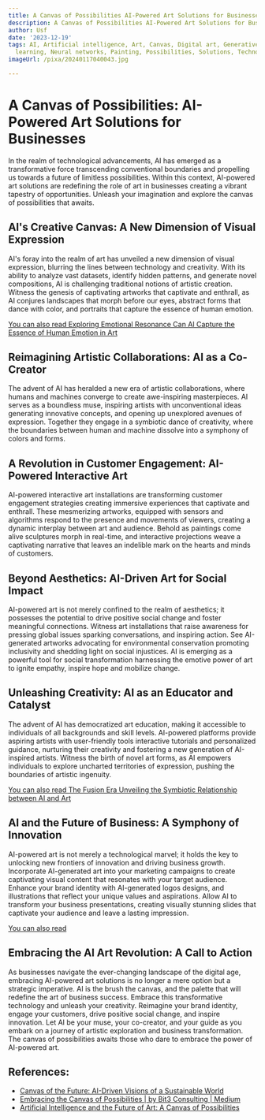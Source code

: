 ```yaml
---
title: A Canvas of Possibilities AI-Powered Art Solutions for Businesses
description: A Canvas of Possibilities AI-Powered Art Solutions for Businesses
author: Usf
date: '2023-12-19'
tags: AI, Artificial intelligence, Art, Canvas, Digital art, Generative art, Machine
  learning, Neural networks, Painting, Possibilities, Solutions, Technology
imageUrl: /pixa/20240117040043.jpg

---
```

# A Canvas of Possibilities: AI-Powered Art Solutions for Businesses

In the realm of technological  advancements, AI has emerged as a transformative force transcending conventional boundaries and  propelling us towards a future of limitless possibilities. Within this context, AI-powered art solutions are  redefining the role of  art in businesses creating a vibrant tapestry of  opportunities. Unleash your imagination and explore the canvas of  possibilities that awaits.

## AI's Creative  Canvas: A New Dimension of Visual Expression

AI's foray into the realm of art has unveiled a new dimension of visual expression, blurring the lines between technology  and creativity. With its ability to analyze vast  datasets, identify hidden patterns, and generate novel compositions, AI is  challenging traditional notions of artistic creation.  Witness the genesis of captivating artworks that captivate and  enthrall, as  AI conjures landscapes  that morph before our eyes, abstract forms that dance with color, and portraits that capture the essence of human emotion.

[You can also read Exploring Emotional Resonance Can AI  Capture the Essence of Human Emotion in Art](Exploring%20Emotional%20Resonance%20Can%20AI%20Capture%20the%20Essence%20of%20Human%20Emotion%20in%20Art)


## Reimagining Artistic Collaborations: AI as a Co-Creator

The advent of AI has  heralded a new era of artistic collaborations, where humans and machines converge to create awe-inspiring masterpieces. AI serves  as  a boundless  muse, inspiring  artists with unconventional ideas  generating innovative concepts, and opening up  unexplored avenues of expression. Together they engage in a symbiotic dance of creativity, where the  boundaries between human and machine dissolve into a symphony of colors  and forms.

## A Revolution in  Customer Engagement: AI-Powered Interactive Art

AI-powered interactive  art installations are transforming customer  engagement strategies creating immersive  experiences that captivate and enthrall. These mesmerizing artworks, equipped with sensors and algorithms respond to the presence and movements of viewers,  creating a dynamic interplay between art and audience. Behold  as paintings  come alive sculptures morph  in real-time, and interactive projections weave a captivating narrative that  leaves an indelible mark  on the hearts and minds of customers.

## Beyond Aesthetics: AI-Driven Art for Social Impact

AI-powered art is not merely confined to the realm of aesthetics; it possesses the potential to drive  positive social change and foster meaningful connections. Witness art installations that raise awareness for pressing global issues sparking conversations,  and inspiring action. See AI-generated artworks advocating for environmental conservation promoting inclusivity and shedding  light on  social injustices. AI is emerging as a powerful tool for social  transformation harnessing the emotive power of  art to ignite empathy, inspire hope and mobilize change.

## Unleashing  Creativity: AI as an  Educator and Catalyst

The advent of AI has democratized art education, making it accessible  to individuals  of all backgrounds and skill levels. AI-powered platforms provide aspiring artists with user-friendly  tools interactive tutorials and personalized guidance, nurturing their creativity and fostering  a new generation of AI-inspired artists. Witness the  birth of novel art forms, as AI empowers  individuals to explore uncharted territories of expression, pushing the boundaries of  artistic  ingenuity.

[You can also read The Fusion Era Unveiling the Symbiotic Relationship between AI and Art](The%20Fusion%20Era%20Unveiling%20the%20Symbiotic%20Relationship%20between%20AI%20and%20Art)


## AI and the Future of Business: A Symphony  of Innovation

AI-powered art is not merely a  technological marvel; it holds the key to unlocking new frontiers of innovation  and driving business growth.  Incorporate AI-generated art into your marketing campaigns to create captivating visual content that resonates  with your target audience. Enhance your brand identity with AI-generated logos designs, and illustrations that reflect your unique values and aspirations. Allow AI to transform  your business presentations, creating visually stunning slides that  captivate your audience  and leave a lasting impression.

[You can also read ]()


## Embracing the  AI Art Revolution: A Call to  Action

As businesses navigate the ever-changing landscape of  the digital age, embracing AI-powered  art solutions is no longer a mere option but a strategic  imperative. AI is the brush the canvas, and the palette that will redefine  the art of business success. Embrace this transformative technology and unleash your  creativity. Reimagine your brand identity, engage your customers, drive positive social change,  and inspire innovation. Let AI be  your muse, your co-creator, and your guide  as you embark on a journey of artistic exploration and business transformation. The canvas of possibilities awaits those who dare to embrace the power of AI-powered art.

## References:
- [Canvas of the Future: AI-Driven Visions of a Sustainable World](https://aiforgood.itu.int/canvas-of-the-future-ai-driven-visions-of-a-sustainable-world/)
- [Embracing the Canvas of Possibilities | by Bit3 Consulting | Medium](https://medium.com/@bit3/embracing-the-canvas-of-possibilities-bb34b04999c7)
- [Artificial Intelligence and the Future of Art: A Canvas of Possibilities](https://www.linkedin.com/pulse/artificial-intelligence-future-art-canvas-abhishek-kumar)
